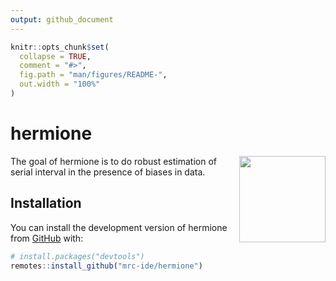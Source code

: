 ```yaml
---
output: github_document
---
```


<!-- README.md is generated from README.Rmd. Please edit that file -->

```r
knitr::opts_chunk$set(
  collapse = TRUE,
  comment = "#>",
  fig.path = "man/figures/README-",
  out.width = "100%"
)
```

# hermione

<img src='man/figures/hermione_logo.png' align="right" height="138.5" />

<!-- badges: start -->
<!-- badges: end -->

The goal of hermione is to do robust estimation of serial interval in the presence of biases in data.

## Installation

You can install the development version of hermione from [GitHub](https://github.com/) with:

``` r
# install.packages("devtools")
remotes::install_github("mrc-ide/hermione")
```